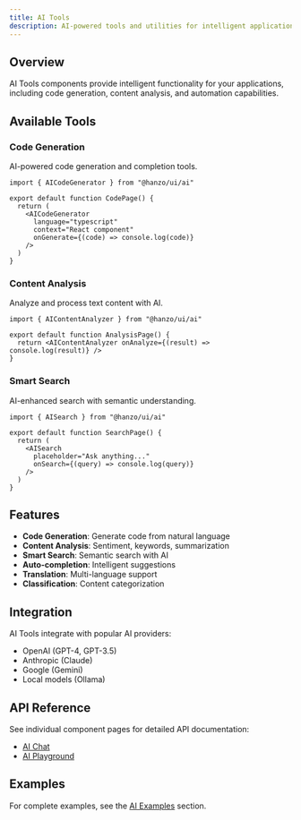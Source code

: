 ```yaml
---
title: AI Tools
description: AI-powered tools and utilities for intelligent applications
---
```


## Overview

AI Tools components provide intelligent functionality for your applications, including code generation, content analysis, and automation capabilities.

## Available Tools

### Code Generation

AI-powered code generation and completion tools.

```tsx
import { AICodeGenerator } from "@hanzo/ui/ai"

export default function CodePage() {
  return (
    <AICodeGenerator
      language="typescript"
      context="React component"
      onGenerate={(code) => console.log(code)}
    />
  )
}
```

### Content Analysis

Analyze and process text content with AI.

```tsx
import { AIContentAnalyzer } from "@hanzo/ui/ai"

export default function AnalysisPage() {
  return <AIContentAnalyzer onAnalyze={(result) => console.log(result)} />
}
```

### Smart Search

AI-enhanced search with semantic understanding.

```tsx
import { AISearch } from "@hanzo/ui/ai"

export default function SearchPage() {
  return (
    <AISearch
      placeholder="Ask anything..."
      onSearch={(query) => console.log(query)}
    />
  )
}
```

## Features

- **Code Generation**: Generate code from natural language
- **Content Analysis**: Sentiment, keywords, summarization
- **Smart Search**: Semantic search with AI
- **Auto-completion**: Intelligent suggestions
- **Translation**: Multi-language support
- **Classification**: Content categorization

## Integration

AI Tools integrate with popular AI providers:

- OpenAI (GPT-4, GPT-3.5)
- Anthropic (Claude)
- Google (Gemini)
- Local models (Ollama)

## API Reference

See individual component pages for detailed API documentation:

- [AI Chat](/docs/ai/chat)
- [AI Playground](/docs/ai/playground)

## Examples

For complete examples, see the [AI Examples](/examples) section.
